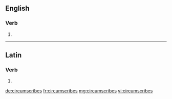 ==English==

===Verb===
{{head|en|verb form}}

# {{en-third-person singular of|circumscribe}}

----

==Latin==

===Verb===
{{la-verb-form|circumscrībēs}}

# {{conjugation of|circumscrībō||2|s|fut|act|ind|lang=la}}

[[de:circumscribes]]
[[fr:circumscribes]]
[[mg:circumscribes]]
[[vi:circumscribes]]